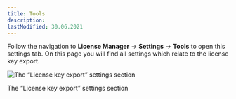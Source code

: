 ```yaml
---
title: Tools
description:
lastModified: 30.06.2021
---
```


Follow the navigation to **License Manager** → **Settings** → **Tools** to open this settings tab. On this page you
will find all settings which relate to the license key export.

![The “License key export” settings section](/images/docs/plugin-settings/tools/license-key-export.png)
<p className={"image-desc"}>The “License key export” settings section</p>

